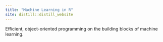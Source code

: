```yaml
---
title: "Machine Learning in R"
site: distill::distill_website
---
```


Efficient, object-oriented programming on the building blocks of machine learning.